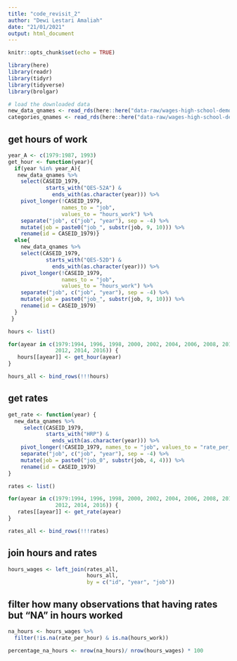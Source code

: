 ```yaml
---
title: "code_revisit_2"
author: "Dewi Lestari Amaliah"
date: "21/01/2021"
output: html_document
---
```


```r
knitr::opts_chunk$set(echo = TRUE)

library(here)
library(readr)
library(tidyr)
library(tidyverse)
library(brolgar)
```

```r

# load the downloaded data 
new_data_qnames <- read_rds(here::here("data-raw/wages-high-school-demo/data-frames/wages-high-school-demo-new_data_qnames.rds"))
categories_qnames <- read_rds(here::here("data-raw/wages-high-school-demo/data-frames/wages-high-school-demo-categories_qnames.rds"))

```


## get hours of work

```r

year_A <- c(1979:1987, 1993)
get_hour <- function(year){
  if(year %in% year_A){
   new_data_qnames %>%
    select(CASEID_1979,
            starts_with("QES-52A") &
              ends_with(as.character(year))) %>%
    pivot_longer(!CASEID_1979,
                 names_to = "job",
                 values_to = "hours_work") %>%
    separate("job", c("job", "year"), sep = -4) %>%
    mutate(job = paste0("job_", substr(job, 9, 10))) %>%
    rename(id = CASEID_1979)}
  else{
    new_data_qnames %>%
    select(CASEID_1979,
            starts_with("QES-52D") &
              ends_with(as.character(year))) %>%
    pivot_longer(!CASEID_1979,
                 names_to = "job",
                 values_to = "hours_work") %>%
    separate("job", c("job", "year"), sep = -4) %>%
    mutate(job = paste0("job_", substr(job, 9, 10))) %>%
    rename(id = CASEID_1979)
  }
 }
```

```r


hours <- list()

for(ayear in c(1979:1994, 1996, 1998, 2000, 2002, 2004, 2006, 2008, 2010, 
               2012, 2014, 2016)) {
   hours[[ayear]] <- get_hour(ayear)
}

hours_all <- bind_rows(!!!hours)

```


## get rates

```r
get_rate <- function(year) {
  new_data_qnames %>%
     select(CASEID_1979,
            starts_with("HRP") &
              ends_with(as.character(year))) %>%
    pivot_longer(!CASEID_1979, names_to = "job", values_to = "rate_per_hour") %>%
    separate("job", c("job", "year"), sep = -4) %>%
    mutate(job = paste0("job_0", substr(job, 4, 4))) %>%
    rename(id = CASEID_1979)
}
```

```r
rates <- list()

for(ayear in c(1979:1994, 1996, 1998, 2000, 2002, 2004, 2006, 2008, 2010, 
               2012, 2014, 2016)) {
   rates[[ayear]] <- get_rate(ayear)
}

rates_all <- bind_rows(!!!rates)
```

## join hours and rates

```r

hours_wages <- left_join(rates_all, 
                         hours_all, 
                         by = c("id", "year", "job"))

```

## filter how many observations that having rates but "NA" in hours worked

```r
na_hours <- hours_wages %>%
  filter(!is.na(rate_per_hour) & is.na(hours_work))

percentage_na_hours <- nrow(na_hours)/ nrow(hours_wages) * 100
```

